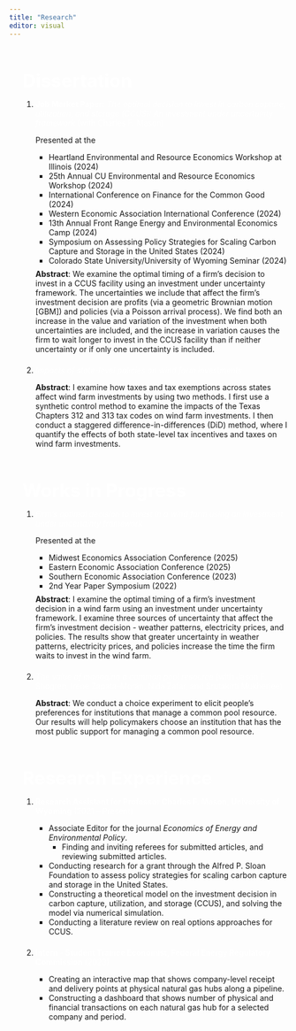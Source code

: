 ```yaml
---
title: "Research"
editor: visual
---
```


<ol class="white-bullets-ol">

<div style="margin-top:4em;"></div>

<span style="color:white; font-size:25pt;">**Dissertation**</span>

1. <span style="color:white">**Job Market Paper:** *The optimal decision to invest in carbon capture, utilization, and storage (CCUS): An investment under uncertainty framework* (with Charles F. Mason)</span>

   Presented at the
   
   - Heartland Environmental and Resource Economics Workshop at Illinois (2024)
   - 25th Annual CU Environmental and Resource Economics Workshop (2024)
   - International Conference on Finance for the Common Good (2024)
   - Western Economic Association International Conference (2024)
   - 13th Annual Front Range Energy and Environmental Economics Camp (2024)
   - Symposium on Assessing Policy Strategies for Scaling Carbon Capture and Storage in the United States (2024)
   - Colorado State University/University of Wyoming Seminar (2024)

   <div style="margin-top:-0.5em;"></div>

   **Abstract**: We examine the optimal timing of a firm's decision to invest in a CCUS facility using an investment under uncertainty framework. The uncertainties we include that affect the firm's investment decision are profits (via a geometric Brownian motion [GBM]) and policies (via a Poisson arrival process). We find both an increase in the value and variation of the investment when both uncertainties are included, and the increase in variation causes the firm to wait longer to invest in the CCUS facility than if neither uncertainty or if only one uncertainty is included.
   
<div style="margin-top:1.5em;"></div>

2. <span style="color:white">*Impacts of state-level policies on wind farm investments*</span>

   **Abstract**: I examine how taxes and tax exemptions across states affect wind farm investments by using two methods. I first use a synthetic control method to examine the impacts of the Texas Chapters 312 and 313 tax codes on wind farm investments. I then conduct a staggered difference-in-differences (DiD) method, where I quantify the effects of both state-level tax incentives and taxes on wind farm investments.
   
<div style="margin-top:4em;"></div>

<span style="color:white; font-size:25pt;"> **Works in Progress**

1. <span style="color:white">*Firm's optimal decision to invest in a wind farm using an investment under uncertainty framework*</span> 

   Presented at the

   - Midwest Economics Association Conference (2025)
   - Eastern Economic Association Conference (2025)
   - Southern Economic Association Conference (2023)
   - 2nd Year Paper Symposium (2022)
   
   <div style="margin-top:-0.5em;"></div>

   **Abstract**: I examine the optimal timing of a firm's investment decision in a wind farm using an investment under uncertainty framework. I examine three sources of uncertainty that affect the firm's investment decision - weather patterns, electricity prices, and policies. The results show that greater uncertainty in weather patterns, electricity prices, and policies increase the time the firm waits to invest in the wind farm.

<div style="margin-top:1.5em;"></div>

2. <span style="color:white">*The value of managing a common pool resource* (with Jason F. Shogren, Irene Zapata-Mor&aacute;n, Nida Zafar, and Srutakirti Mukherjee)</span>

   **Abstract**: We conduct a choice experiment to elicit people's preferences for institutions that manage a common pool resource. Our results will help policymakers choose an institution that has the most public support for managing a common pool resource.
   
<div style="margin-top:4em;"></div>

<span style="color:white; font-size:25pt;">**Research Experience**</span>

1. <span style="color:white">**Research Assistant for Professor Charles F. Mason, University of Wyoming** (2021 -- Present)</span>

   - Associate Editor for the journal *Economics of Energy and Environmental Policy*.
     - Finding and inviting referees for submitted articles, and reviewing submitted articles.
   - Conducting research for a grant through the Alfred P. Sloan Foundation to assess policy strategies for scaling carbon capture and storage in the United States. 
   - Constructing a theoretical model on the investment decision in carbon capture, utilization, and storage (CCUS), and solving the model via numerical simulation. 
   - Conducting a literature review on real options approaches for CCUS.
   
<div style="margin-top:1.5em;"></div>
   
2. <span style="color:white">**Intern - Student Trainee Economist, Federal Energy Regulatory Commission** (2023)</span>

   - Creating an interactive map that shows company-level receipt and delivery points at physical natural gas hubs along a pipeline.
   - Constructing a dashboard that shows number of physical and financial transactions on each natural gas hub for a selected company and period.
   
</ol>